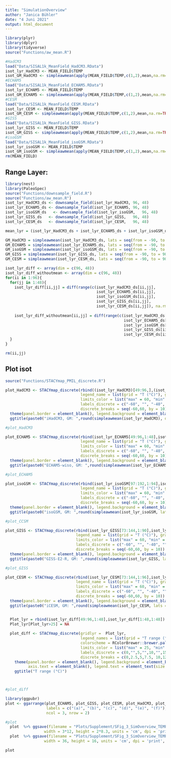 ```yaml
---
title: "SimulationOverview"
author: "Janica Bühler"
date: "4 Juni 2021"
output: html_document
---
```


```r
library(plyr)
library(dplyr)
library(tidyverse)
source("Functions/aw_mean.R")
```


```r
#HadCM3
load("Data/SISAL1k_MeanField_HadCM3.RData")
isot_lyr_HadCM3 <- MEAN_FIELD$TEMP
isot_GM_HadCM3 <- simpleawmean(apply(MEAN_FIELD$TEMP,c(1,2),mean,na.rm=TRUE))
#ECHAM5
load("Data/SISAL1k_MeanField_ECHAM5.RData")
isot_lyr_ECHAM5 <- MEAN_FIELD$TEMP
isot_GM_ECHAM5 <- simpleawmean(apply(MEAN_FIELD$TEMP,c(1,2),mean,na.rm=TRUE), lats = seq(from = -90,to = 90,length.out = 48))
#CESM
load("Data/SISAL1k_MeanField_CESM.RData")
isot_lyr_CESM <- MEAN_FIELD$TEMP
isot_GM_CESM <- simpleawmean(apply(MEAN_FIELD$TEMP,c(1,2),mean,na.rm=TRUE), lats = seq(from = -90,to = 90,length.out = 96))
#GISS
load("Data/SISAL1k_MeanField_GISS.RData")
isot_lyr_GISS <- MEAN_FIELD$TEMP
isot_GM_GISS <- simpleawmean(apply(MEAN_FIELD$TEMP,c(1,2),mean,na.rm=TRUE), lats = seq(from = -90,to = 90,length.out = 90))
#isoGSM
load("Data/SISAL1k_MeanField_isoGSM.RData")
isot_lyr_isoGSM <- MEAN_FIELD$TEMP
isot_GM_isoGSM <- simpleawmean(apply(MEAN_FIELD$TEMP,c(1,2),mean,na.rm=TRUE), lats = seq(from = -90,to = 90,length.out = 94))
rm(MEAN_FIELD)
```

## Range Layer:
```r
library(nest)
library(PaleoSpec)
source("Functions/downsample_field.R")
source("Functions/aw_mean.R")
isot_lyr_HadCM3_ds <- downsample_field(isot_lyr_HadCM3, 96, 48)
isot_lyr_ECHAM5_ds <- downsample_field(isot_lyr_ECHAM5, 96, 48)
isot_lyr_isoGSM_ds   <- downsample_field(isot_lyr_isoGSM,   96, 48)
isot_lyr_GISS_ds   <- downsample_field(isot_lyr_GISS,   96, 48)
isot_lyr_CESM_ds   <- downsample_field(isot_lyr_CESM,   96, 48)

mean_lyr = (isot_lyr_HadCM3_ds + isot_lyr_ECHAM5_ds + isot_lyr_isoGSM_ds + isot_lyr_GISS_ds + isot_lyr_CESM_ds)/5

GM_HadCM3 = simpleawmean(isot_lyr_HadCM3_ds, lats = seq(from = -90, to = 90, length.out = 48))
GM_ECHAM5 = simpleawmean(isot_lyr_ECHAM5_ds, lats = seq(from = -90, to = 90, length.out = 48))
GM_isoGSM = simpleawmean(isot_lyr_isoGSM_ds, lats = seq(from = -90, to = 90, length.out = 48))
GM_GISS = simpleawmean(isot_lyr_GISS_ds, lats = seq(from = -90, to = 90, length.out = 48))
GM_CESM = simpleawmean(isot_lyr_CESM_ds, lats = seq(from = -90, to = 90, length.out = 48))

isot_lyr_diff <- array(dim = c(96, 48))
isot_lyr_diff_withoutmean <- array(dim = c(96, 48))
for(ii in 1:96){
  for(jj in 1:48){
    isot_lyr_diff[ii,jj] = diff(range(c(isot_lyr_HadCM3_ds[ii,jj], 
                                        isot_lyr_ECHAM5_ds[ii,jj], 
                                        isot_lyr_isoGSM_ds[ii,jj], 
                                        isot_lyr_GISS_ds[ii,jj], 
                                        isot_lyr_CESM_ds[ii,jj]), na.rm = T), na.rm = T)
    
    isot_lyr_diff_withoutmean[ii,jj] = diff(range(c(isot_lyr_HadCM3_ds[ii,jj]-GM_HadCM3, 
                                                    isot_lyr_ECHAM5_ds[ii,jj]-GM_ECHAM5, 
                                                    isot_lyr_isoGSM_ds[ii,jj]-GM_isoGSM, 
                                                    isot_lyr_GISS_ds[ii,jj]-GM_GISS, 
                                                    isot_lyr_CESM_ds[ii,jj]-GM_CESM), na.rm = T), na.rm = T)
  }
}

rm(ii,jj)
```



## Plot isot

```r
source("Functions/STACYmap_PMIL_discrete.R")

plot_HadCM3 <- STACYmap_discrete(rbind((isot_lyr_HadCM3)[49:96,],(isot_lyr_HadCM3)[1:48,]),
                                 legend_name = list(grid = "T (°C)"), graticules = T, colorscheme = "temp", 
                                 limits_color = list("max" = 60, "min" = -60),
                                 labels_discrete = c("-60", "", "-40", "", "-20", "", "0", "", "20", "", "40", "", "60"), 
                                 discrete_breaks = seq(-60,60, by = 10)) +
  theme(panel.border = element_blank(), legend.background = element_blank(), axis.text = element_blank(), legend.text = element_text(size = 10),plot.title = element_text(hjust = 0.5)) +
  ggtitle(paste0("iHadCM3, GM: ",round(simpleawmean(isot_lyr_HadCM3), digits = 1), "°C"))

#plot_HadCM3

plot_ECHAM5 <- STACYmap_discrete(rbind(isot_lyr_ECHAM5[49:96,1:48],isot_lyr_ECHAM5[1:48,1:48]),
                                 legend_name = list(grid = "T (°C)"), graticules = T, colorscheme = "temp", 
                                 limits_color = list("max" = 60, "min" = -60),
                                 labels_discrete = c("-60", "", "-40", "", "-20", "", "0", "", "20", "", "40", "", "60"), 
                                 discrete_breaks = seq(-60,60, by = 10)) +
  theme(panel.border = element_blank(), legend.background = element_blank(), axis.text = element_blank(), legend.text = element_text(size = 10),plot.title = element_text(hjust = 0.5)) +
  ggtitle(paste0("ECHAM5-wiso, GM: ",round(simpleawmean(isot_lyr_ECHAM5, lats = seq(from = -90,to = 90,length.out = 48)), digits = 1), "°C"))

#plot_ECHAM5

plot_isoGSM <- STACYmap_discrete(rbind(isot_lyr_isoGSM[97:192,1:94],isot_lyr_isoGSM[1:96,1:94]),
                                 legend_name = list(grid = "T (°C)"), graticules = T, colorscheme = "temp", 
                                 limits_color = list("max" = 60, "min" = -60),
                                 labels_discrete = c("-60", "", "-40", "", "-20", "", "0", "", "20", "", "40", "", "60"), 
                                 discrete_breaks = seq(-60,60, by = 10)) +
  theme(panel.border = element_blank(), legend.background = element_blank(), axis.text = element_blank(), legend.text = element_text(size = 10),plot.title = element_text(hjust = 0.5)) +
  ggtitle(paste0("isoGSM, GM: ",round(simpleawmean(isot_lyr_isoGSM, lats = seq(from = -90,to = 90,length.out = 94)), digits = 1), "°C"))

#plot_CCSM

plot_GISS <- STACYmap_discrete(rbind(isot_lyr_GISS[73:144,1:90],isot_lyr_GISS[1:72,1:90]),
                               legend_name = list(grid = "T (°C)"), graticules = T, colorscheme = "temp", 
                               limits_color = list("max" = 60, "min" = -60),
                               labels_discrete = c("-60", "", "-40", "", "-20", "", "0", "", "20", "", "40", "", "60"), 
                               discrete_breaks = seq(-60,60, by = 10)) +
  theme(panel.border = element_blank(), legend.background = element_blank(), axis.text = element_blank(), legend.text = element_text(size = 10),plot.title = element_text(hjust = 0.5)) +
  ggtitle(paste0("GISS-E2-R, GM: ",round(simpleawmean(isot_lyr_GISS, lats = seq(from = -90,to = 90,length.out = 90)), digits = 1), "°C"))

#plot_GISS

plot_CESM <- STACYmap_discrete(rbind(isot_lyr_CESM[73:144,1:96],isot_lyr_CESM[1:72,1:96]),
                               legend_name = list(grid = "T (°C)"), graticules = T, colorscheme = "temp", 
                               limits_color = list("max" = 60, "min" = -60),
                               labels_discrete = c("-60", "", "-40", "", "-20", "", "0", "", "20", "", "40", "", "60"), 
                               discrete_breaks = seq(-60,60, by = 10)) +
  theme(panel.border = element_blank(), legend.background = element_blank(), axis.text = element_blank(), legend.text = element_text(size = 10),plot.title = element_text(hjust = 0.5)) +
  ggtitle(paste0("iCESM, GM: ",round(simpleawmean(isot_lyr_CESM, lats = seq(from = -90,to = 90,length.out = 96)), digits = 1), "°C"))


  Plot_lyr = rbind(isot_lyr_diff[49:96,1:48],isot_lyr_diff[1:48,1:48])
  Plot_lyr[Plot_lyr>25] = NA
  
  plot_diff <- STACYmap_discrete(gridlyr =  Plot_lyr, 
                                 legend_names = list(grid = "T range (°C)"), graticules = T, 
                                 colorscheme = RColorBrewer::brewer.pal(9, 'Reds'), 
                                 limits_color = list("max" = 25, "min" = 0),
                                 labels_discrete = c(0,"",5,"",10,"",15,"",20,"",25), 
                                 discrete_breaks = c(0,2.5,5,7.5, 10,12.5,15,17.5,20,22.5,25)) +
    theme(panel.border = element_blank(), legend.background = element_blank(), 
          axis.text = element_blank(), legend.text = element_text(size = 10),plot.title = element_text(hjust = 0.5)) +
    ggtitle("T range (°C)")



#plot_diff

library(ggpubr)
plot <- ggarrange(plot_ECHAM5, plot_GISS, plot_CESM, plot_HadCM3, plot_isoGSM, plot_diff,
                  labels = c("(a)", "(b)", "(c)", "(d)", "(e)", "(f)"),
                  ncol = 3, nrow = 2)

#plot
  plot  %>% ggsave(filename = "Plots/Supplement/SFig_3_SimOverview_TEMP.pdf", plot = .,
                 width = 3*12, height = 2*8.3, units = 'cm', dpi = 'print', device = "pdf")
  plot  %>% ggsave(filename = "Plots/Supplement/SFig_3_SimOverview_TEMP.png", plot = ., 
                 width = 36, height = 16, units = 'cm', dpi = 'print', device = "png")

plot
```